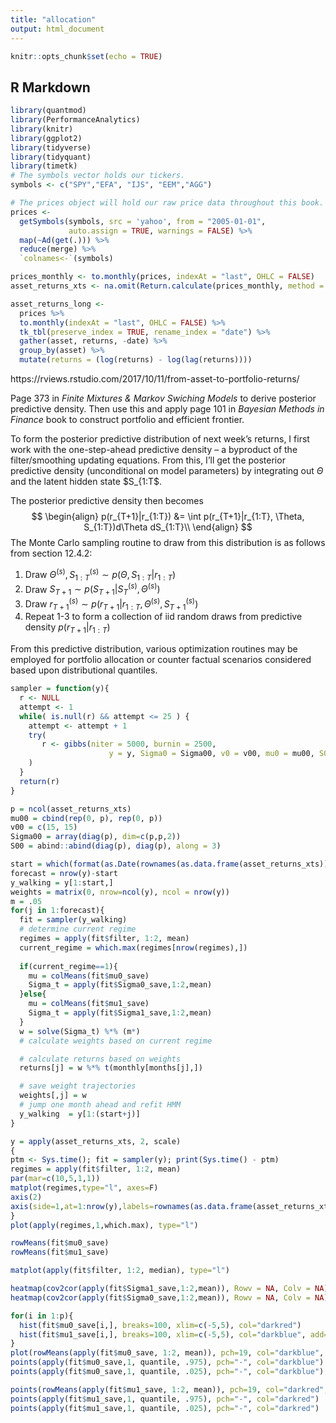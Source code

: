 ```yaml
---
title: "allocation"
output: html_document
---
```


```r
knitr::opts_chunk$set(echo = TRUE)
```

## R Markdown
```r
library(quantmod)
library(PerformanceAnalytics)
library(knitr)
library(ggplot2)
library(tidyverse)
library(tidyquant)
library(timetk)
# The symbols vector holds our tickers. 
symbols <- c("SPY","EFA", "IJS", "EEM","AGG")

# The prices object will hold our raw price data throughout this book.
prices <- 
  getSymbols(symbols, src = 'yahoo', from = "2005-01-01", 
             auto.assign = TRUE, warnings = FALSE) %>% 
  map(~Ad(get(.))) %>% 
  reduce(merge) %>%
  `colnames<-`(symbols)

prices_monthly <- to.monthly(prices, indexAt = "last", OHLC = FALSE)
asset_returns_xts <- na.omit(Return.calculate(prices_monthly, method = "log"))

asset_returns_long <- 
  prices %>% 
  to.monthly(indexAt = "last", OHLC = FALSE) %>% 
  tk_tbl(preserve_index = TRUE, rename_index = "date") %>%
  gather(asset, returns, -date) %>% 
  group_by(asset) %>%  
  mutate(returns = (log(returns) - log(lag(returns))))
```

https://rviews.rstudio.com/2017/10/11/from-asset-to-portfolio-returns/

Page 373 in *Finite Mixtures & Markov Swiching Models* to derive posterior predictive density. Then use this and apply page 101 in *Bayesian Methods in Finance* book to construct portfolio and efficient frontier.

To form the posterior predictive distribution of next week's returns, I first work with the one-step-ahead predictive density -- a byproduct of the filter/smoothing updating equations. From this, I'll get the posterior predictive density (unconditional on model parameters) by integrating out $\Theta$ and the latent hidden state $S_{1:T$.

The posterior predictive density then becomes
$$
\begin{align}
p(r_{T+1}|r_{1:T}) &= \int p(r_{T+1}|r_{1:T}, \Theta, S_{1:T})d\Theta dS_{1:T}\\
\end{align}
$$
The Monte Carlo sampling routine to draw from this distribution is as follows from section 12.4.2:

1. Draw $\Theta^{(s)}, S_{1:T}^{(s)}\sim p(\Theta, S_{1:T}|r_{1:T})$
2. Draw $S_{T+1}\sim p(S_{T+1}|S_T^{(s)}, \Theta^{(s)})$
2. Draw $r_{T+1}^{(s)} \sim p(r_{T+1}|r_{1:T}, \Theta^{(s)}, S_{T+1}^{(s)})$
3. Repeat 1-3 to form a collection of iid random draws from predictive density $p(r_{T+1}|r_{1:T})$

From this predictive distribution, various optimization routines may be employed for portfolio allocation or counter factual scenarios considered based upon distributional quantiles.



```r
sampler = function(y){
  r <- NULL
  attempt <- 1
  while( is.null(r) && attempt <= 25 ) {
    attempt <- attempt + 1
    try(
       r <- gibbs(niter = 5000, burnin = 2500,
                      y = y, Sigma0 = Sigma00, v0 = v00, mu0 = mu00, S0 = S00)
    )
  }
  return(r)
}

p = ncol(asset_returns_xts)
mu00 = cbind(rep(0, p), rep(0, p))
v00 = c(15, 15)
Sigma00 = array(diag(p), dim=c(p,p,2))
S00 = abind::abind(diag(p), diag(p), along = 3)

start = which(format(as.Date(rownames(as.data.frame(asset_returns_xts))), "%Y")=="2010")[1]
forecast = nrow(y)-start
y_walking = y[1:start,]
weights = matrix(0, nrow=ncol(y), ncol = nrow(y))
m = .05
for(j in 1:forecast){
  fit = sampler(y_walking)
  # determine current regime
  regimes = apply(fit$filter, 1:2, mean)
  current_regime = which.max(regimes[nrow(regimes),])
  
  if(current_regime==1){
    mu = colMeans(fit$mu0_save)
    Sigma_t = apply(fit$Sigma0_save,1:2,mean)
  }else{
    mu = colMeans(fit$mu1_save)
    Sigma_t = apply(fit$Sigma1_save,1:2,mean)
  }
  w = solve(Sigma_t) %*% (m*)
  # calculate weights based on current regime

  # calculate returns based on weights
  returns[j] = w %*% t(monthly[months[j],])

  # save weight trajectories
  weights[,j] = w
  # jump one month ahead and refit HMM
  y_walking  = y[1:(start+j)]
}

y = apply(asset_returns_xts, 2, scale)
{
ptm <- Sys.time(); fit = sampler(y); print(Sys.time() - ptm)
regimes = apply(fit$filter, 1:2, mean)
par(mar=c(10,5,1,1))
matplot(regimes,type="l", axes=F)
axis(2)
axis(side=1,at=1:nrow(y),labels=rownames(as.data.frame(asset_returns_xts)), las=2)
}
plot(apply(regimes,1,which.max), type="l")
```

```r
rowMeans(fit$mu0_save)
rowMeans(fit$mu1_save)

matplot(apply(fit$filter, 1:2, median), type="l")

heatmap(cov2cor(apply(fit$Sigma1_save,1:2,mean)), Rowv = NA, Colv = NA)
heatmap(cov2cor(apply(fit$Sigma0_save,1:2,mean)), Rowv = NA, Colv = NA)

for(i in 1:p){
  hist(fit$mu0_save[i,], breaks=100, xlim=c(-5,5), col="darkred")
  hist(fit$mu1_save[i,], breaks=100, xlim=c(-5,5), col="darkblue", add=T)
}
plot(rowMeans(apply(fit$mu0_save, 1:2, mean)), pch=19, col="darkblue", ylim = c(-4,4))
points(apply(fit$mu0_save,1, quantile, .975), pch="-", col="darkblue")
points(apply(fit$mu0_save,1, quantile, .025), pch="-", col="darkblue")

points(rowMeans(apply(fit$mu1_save, 1:2, mean)), pch=19, col="darkred", ylim = c(-4,4))
points(apply(fit$mu1_save,1, quantile, .975), pch="-", col="darkred")
points(apply(fit$mu1_save,1, quantile, .025), pch="-", col="darkred")
```
